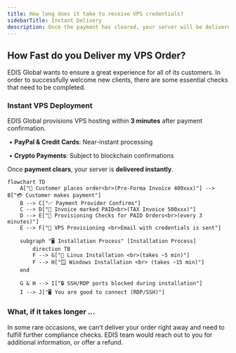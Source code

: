 ```yaml
---
title: How long does it take to receive VPS credentials?
sidebarTitle: Instant Delivery
description: Once the payment has cleared, your server will be delivered instantly.
---
```


## How Fast do you Deliver my VPS Order?

EDIS Global wants to ensure a great experience for all of its customers.&#x20;
In order to successfully welcome new clients, there are some essential checks that need to be completed.

### &#xA;**Instant VPS Deployment**

EDIS Global provisions VPS hosting within **3 minutes** after payment confirmation.



​	•	**PayPal & Credit Cards**: Near-instant processing

​	•	**Crypto Payments**: Subject to blockchain confirmations



Once **payment clears**, your server is **delivered instantly**.



```mermaid
flowchart TD
    A["🛒 Customer places order<br>(Pro-Forma Invoice 400xxx)"] --> B["💳 Customer makes payment"]
    B --> C["✅ Payment Provider Confirms"]
    C --> D["📜 Invoice marked PAID<br>(TAX Invoice 500xxx)"]
    D --> E["🔄 Provisioning Checks for PAID Orders<br>(every 3 minutes)"]
    E --> F["🚀 VPS Provisioning <br>Email with credentials is sent"]

    subgraph "🖥️ Installation Process" [Installation Process]
        direction TB
        F --> G["🐧 Linux Installation <br>(takes ~5 min)"]
        F --> H["🪟 Windows Installation <br> (takes ~15 min)"]
    end

    G & H --> I["🔒 SSH/RDP ports blocked during installation"]
    I --> J["🖥️ You are good to connect (RDP/SSH)"]
```





### What, if it takes longer ...

In some rare occasions, we can't deliver your order right away and need to fulfill further compliance checks. EDIS team would reach out to you for additional information, or offer a refund.